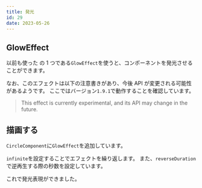 ```yaml
---
title: 発光
id: 29
date: 2023-05-26
---
```



## GlowEffect

以前も使った <ExampleLink slug="effect" /> の 1 つである`GlowEffect`を使うと、コンポーネントを発光させることができます。

<DocLink document="https://docs.flame-engine.org/latest/flame/effects.html#gloweffect" />
<DocLink reference="https://pub.dev/documentation/flame/latest/effects/GlowEffect-class.html" />

なお、このエフェクトは以下の注意書きがあり、今後 API が変更される可能性があるようです。
ここではバージョン`1.9.1`で動作することを確認しています。

> This effect is currently experimental, and its API may change in the future.

## 描画する

`CircleComponent`に`GlowEffect`を追加しています。

`infinite`を設定することでエフェクトを繰り返します。
また、`reverseDuration`で逆再生する際の秒数を設定しています。

<ExampleCode file="glow/game.dart" />

これで発光表現ができました。

